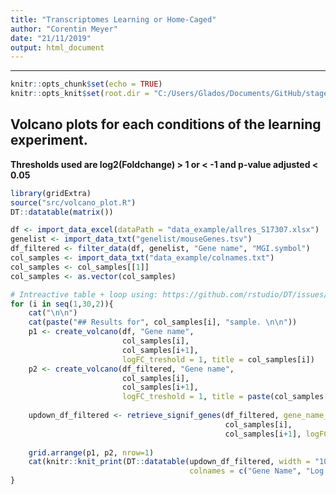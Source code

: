 ```yaml
---
title: "Transcriptomes Learning or Home-Caged"
author: "Corentin Meyer"
date: "21/11/2019"
output: html_document
---
```

***
```r

knitr::opts_chunk$set(echo = TRUE)
knitr::opts_knit$set(root.dir = "C:/Users/Glados/Documents/GitHub/stage-merienne/")
```

## Volcano plots for each conditions of the learning experiment.
**Thresholds used are log2(Foldchange) > 1 or < -1 and p-value adjusted < 0.05**

```r
library(gridExtra)
source("src/volcano_plot.R")
DT::datatable(matrix())

df <- import_data_excel(dataPath = "data_example/allres_S17307.xlsx")
genelist <- import_data_txt("genelist/mouseGenes.tsv")
df_filtered <- filter_data(df, genelist, "Gene name", "MGI.symbol")
col_samples <- import_data_txt("data_example/colnames.txt")
col_samples <- col_samples[[1]]
col_samples <- as.vector(col_samples)

```

```r
# Intreactive table + loop using: https://github.com/rstudio/DT/issues/67 solution
for (i in seq(1,30,2)){
    cat("\n\n")
    cat(paste("## Results for", col_samples[i], "sample. \n\n"))
    p1 <- create_volcano(df, "Gene name", 
                         col_samples[i],
                         col_samples[i+1], 
                         logFC_treshold = 1, title = col_samples[i])
    p2 <- create_volcano(df_filtered, "Gene name", 
                         col_samples[i],
                         col_samples[i+1], 
                         logFC_treshold = 1, title = paste(col_samples[i], " filtered w/ interactors", sep=""))
    
    updown_df_filtered <- retrieve_signif_genes(df_filtered, gene_name_col = "Gene name" , 
                                                col_samples[i], 
                                                col_samples[i+1], logFC_treshold = 1)
    
    grid.arrange(p1, p2, nrow=1)
    cat(knitr::knit_print(DT::datatable(updown_df_filtered, width = "100%", rownames = F, style="bootstrap",
                                        colnames = c("Gene Name", "Log Fold Change", "P-value", "Regulation"))))
}
```